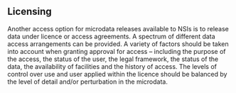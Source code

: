 ## Licensing

Another access option for microdata releases available to NSIs is to release data under licence or access agreements. A spectrum of different data access arrangements can be provided. A variety of factors should be taken into account when granting approval for access -- including the purpose of the access, the status of the user, the legal framework, the status of the data, the availability of facilities and the history of access. The levels of control over use and user applied within the licence should be balanced by the level of detail and/or perturbation in the microdata.

